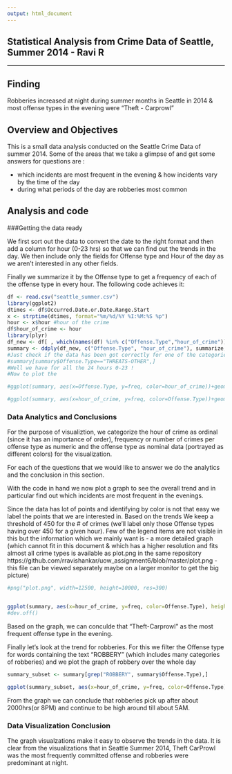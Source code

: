 ```yaml
---
output: html_document
---
```

Statistical Analysis from Crime Data of Seattle, Summer 2014 - Ravi R
---------------------
---------------------
## Finding

Robberies increased at night during summer months in Seattle in 2014 & most offense types in the evening were "Theft - Carprowl"


## Overview and Objectives

This is a small data analysis conducted on the Seattle Crime Data of summer 2014. Some of the areas that we take a glimpse of and get some answers for questions are :

- which incidents are most frequent in the evening & how incidents vary by the time of the day
- during what periods of the day are robberies most common

## Analysis and code


###Getting the data ready

We first sort out the data to convert the date to the right format and then add a column for hour (0-23 hrs) so that we can find out the trends in the day. We then include only the fields for Offense type and Hour of the day as we aren't interested in any other fields. 

Finally we summarize it by the Offense type to get a frequency of each of the offense type in every hour. The following code achieves it:



```r
df <- read.csv("seattle_summer.csv")
library(ggplot2)
dtimes <- df$Occurred.Date.or.Date.Range.Start
x <- strptime(dtimes, format="%m/%d/%Y %I:%M:%S %p")
hour <- x$hour #hour of the crime
df$hour_of_crime <- hour
library(plyr)
df_new <- df[ , which(names(df) %in% c("Offense.Type","hour_of_crime"))]
summary <- ddply(df_new, c("Offense.Type", "hour_of_crime"), summarize, freq=length(hour_of_crime))
#Just check if the data has been got correctly for one of the categories
#summary[summary$Offense.Type=="THREATS-OTHER",]
#Well we have for all the 24 hours 0-23 !
#Now to plot the

#ggplot(summary, aes(x=Offense.Type, y=freq, color=hour_of_crime))+geom_point()

#ggplot(summary, aes(x=hour_of_crime, y=freq, color=Offense.Type))+geom_point()


```

### Data Analytics and Conclusions

For the purpose of visualiztion, we categorize the hour of crime as ordinal (since it has an importance of order), frequency or number of crimes per offense type as numeric and the offense type as nominal data (portrayed as different colors) for the visualization.


For each of the questions that we would like to answer we do the analytics and the conclusion in this section.

With the code in hand we now plot a graph to see the overall trend and in particular find out which incidents are most frequent in the evenings. 

Since the data has lot of points and identifying by color is not that easy we label the points that we are interested in. Based on the trends We keep a threshold of 450 for the # of crimes (we'll label only those Offense types having over 450 for a given hour). Few of the legend items are not visible in this but the information which we mainly want is - a more detailed graph (which cannot fit in this document & which has a higher resolution and fits almost all crime types is available as plot.png in the same repository https://github.com/rravishankar/uow_assignment6/blob/master/plot.png - this file can be viewed separately maybe on a larger monitor to get the big picture)


```r
#png("plot.png", width=12500, height=10000, res=300)


ggplot(summary, aes(x=hour_of_crime, y=freq, color=Offense.Type), height=960, width=1200)+ geom_point() + geom_text(aes(label=ifelse(freq>450,as.character(Offense.Type),'')),hjust=1,just=-100, size=3) + xlab("Hour of the day") + ylab("Crime Frequency") + ggtitle("Top Offense &  plot of all crimes")
#dev.off()

```

Based on the graph, we can conculde that "Theft-Carprowl" as the most frequent offense type in the evening.


Finally let's look at the trend for robberies. For this we filter the Offense type for words containing the text "ROBBERY" (which includes many categories of robberies) and we plot the graph of robbery over the whole day

```r

summary_subset <- summary[grep("ROBBERY", summary$Offense.Type),]

ggplot(summary_subset, aes(x=hour_of_crime, y=freq, color=Offense.Type))+ geom_point() + geom_text(aes(label=ifelse(freq>450,as.character(Offense.Type),'')),hjust=1,just=-100, size=3) + xlab("Hour of the day") + ylab("Crime Frequency") + ggtitle("Robberies over the day")

```

From the graph we can conclude that robberies pick up after about 2000hrs(or 8PM) and continue to be high around till about 5AM.

### Data Visualization Conclusion

The graph visualzations make it easy to observe the trends in the data. It is clear from the visualizations that in Seattle Summer 2014, Theft CarProwl was the most frequently committed offense and robberies were predominant at night.



